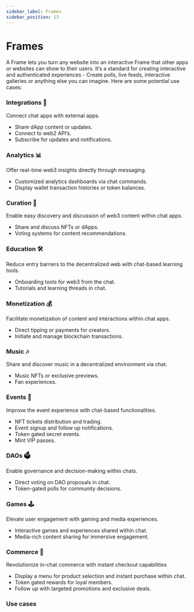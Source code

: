 ```yaml
---
sidebar_label: Frames
sidebar_position: 13
---
```


# Frames

A Frame lets you turn any website into an interactive Frame that other apps or websites can show to their users. It’s a standard for creating interactive and authenticated experiences - Create polls, live feeds, interactive galleries or anything else you can imagine. Here are some potential use cases:

### **Integrations 🤝**

Connect chat apps with external apps.

- Share dApp content or updates.
- Connect to web2 API’s.
- Subscribe for updates and notifications.

### **Analytics 📊**

Offer real-time web3 insights directly through messaging.

- Customized analytics dashboards via chat commands.
- Display wallet transaction histories or token balances.

### **Curation 🧹**

Enable easy discovery and discussion of web3 content within chat apps.

- Share and discuss NFTs or dApps.
- Voting systems for content recommendations.

### **Education 🛠**

Reduce entry barriers to the decentralized web with chat-based learning tools.

- Onboarding tools for web3 from the chat.
- Tutorials and learning threads in chat.

### **Monetization 💰**

Facilitate monetization of content and interactions within chat apps.

- Direct tipping or payments for creators.
- Initiate and manage blockchain transactions.

### **Music 🎶**

Share and discover music in a decentralized environment via chat.

- Music NFTs or exclusive previews.
- Fan experiences.

### **Events 🎫**

Improve the event experience with chat-based functionalities.

- NFT tickets distribution and trading.
- Event signup and follow up notifications.
- Token gated secret events.
- Mint VIP passes.

### **DAOs 🗳**

Enable governance and decision-making within chats.

- Direct voting on DAO proposals in chat.
- Token-gated polls for community decisions.

### **Games 🕹️**

Elevate user engagement with gaming and media experiences.

- Interactive games and experiences shared within chat.
- Media-rich content sharing for immersive engagement.

### **Commerce 🛒**

Revolutionize in-chat commerce with instant checkout capabilities

- Display a menu for product selection and instant purchase within chat.
- Token gated rewards for loyal members.
- Follow up with targeted promotions and exclusive deals.

### Use cases


<Usecases />
